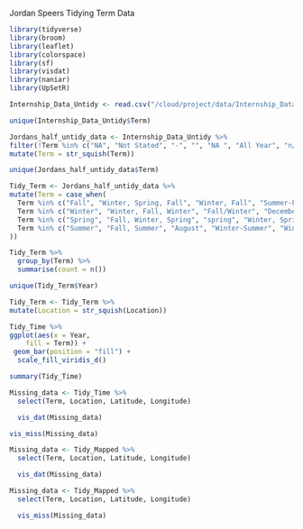 Jordan Speers 
Tidying Term Data 

```r
library(tidyverse)
library(broom)
library(leaflet)
library(colorspace)
library(sf)
library(visdat)
library(naniar)
library(UpSetR)

Internship_Data_Untidy <- read.csv("/cloud/project/data/Internship_Data_Untidy.csv")
```

```r
unique(Internship_Data_Untidy$Term)
```

```r
Jordans_half_untidy_data <- Internship_Data_Untidy %>% 
filter(!Term %in% c("NA", "Not Stated", "-", "", "NA ", "All Year", "n/a", "Year", "Year-round", "N/A", "Previous Work Experience", "Nine Months", "Prior Fulfillment")) %>% 
mutate(Term = str_squish(Term))
```

```r
unique(Jordans_half_untidy_data$Term)
```


```r
Tidy_Term <- Jordans_half_untidy_data %>% 
mutate(Term = case_when(
  Term %in% c("Fall", "Winter, Spring, Fall", "Winter, Fall", "Summer-Fall", "Spring, Fall", "Summer/Fall", "Summer, Fall", "Spring, Summer, Fall", "Summer,Fall", "Winter+Fall") ~ "Fall",
  Term %in% c("Winter", "Winter, Fall, Winter", "Fall/Winter", "December-December", "Summer, Fall, Winter", "Fall-Winter", "Fall, Winter", "Summer-Winter") ~ "Winter",
  Term %in% c("Spring", "Fall, Winter, Spring", "spring", "Winter, Spring", "Winter-Spring", "Novermber-Spring", "Summer, Spring, Spring") ~ "Spring",
  Term %in% c("Summer", "Fall, Summer", "August", "Winter-Summer", "Winter, Spring, Summer", "Winter, Summer", "Spring, Summer", "Fall+Summer", "Spring/Summer", "Fall, Winter, Spring, Summer", "Summe", "Summer 2011") ~ "Summer"
))
```

```r
Tidy_Term %>% 
  group_by(Term) %>%
  summarise(count = n())
```
```r
unique(Tidy_Term$Year)
```

```r
Tidy_Term <- Tidy_Term %>% 
mutate(Location = str_squish(Location))
```

```r
Tidy_Time %>% 
ggplot(aes(x = Year,
    fill = Term)) +
 geom_bar(position = "fill") +
  scale_fill_viridis_d()
```


```r
summary(Tidy_Time)
```

```r
Missing_data <- Tidy_Time %>% 
  select(Term, Location, Latitude, Longitude)

  vis_dat(Missing_data)
```
```r
vis_miss(Missing_data)
```

```r
Missing_data <- Tidy_Mapped %>% 
  select(Term, Location, Latitude, Longitude)

  vis_dat(Missing_data)
```
```r
Missing_data <- Tidy_Mapped %>% 
  select(Term, Location, Latitude, Longitude)

  vis_miss(Missing_data)
```

